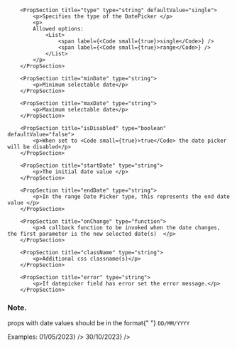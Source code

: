 
<PackageInstallGuide packageName="@wpmudev/sui-date-picker" />

<Section title="Props" border={true}>

    	<PropSection title="type" type="string" defaultValue="single">
    		<p>Specifies the type of the DatePicker </p>
    		<p>
    		Allowed options:
    			<List>
    				<span label={<Code small={true}>single</Code>} />
    				<span label={<Code small={true}>range</Code>} />
    			</List>
    		</p>
    	</PropSection>

    	<PropSection title="minDate" type="string">
    		<p>Minimum selectable date</p>
    	</PropSection>

    	<PropSection title="maxDate" type="string">
    		<p>Maximum selectable date</p>
    	</PropSection>

    	<PropSection title="isDisabled" type="boolean" defaultValue="false">
    		<p>When set to <Code small={true}>true</Code> the date picker will be disabled</p>
    	</PropSection>

    	<PropSection title="startDate" type="string">
    		<p>The initial date value </p>
    	</PropSection>

    	<PropSection title="endDate" type="string">
    		<p>In the range Date Picker type, this represents the end date value </p>
    	</PropSection>

    	<PropSection title="onChange" type="function">
    		<p>A callback function to be invoked when the date changes, the first parameter is the new selected date(s)  </p>
    	</PropSection>

    	<PropSection title="className" type="string">
    		<p>Additional css classname(s)</p>
    	</PropSection>

		<PropSection title="error" type="string">
    		<p>If datepicker field has error set the error message.</p>
    	</PropSection>

</Section>

<Section>
	<h3>Note. </h3>
	<p>
		props with date values should be in the format{" "}
		<Code small={true}>DD/MM/YYYY</Code>
	</p>
	<p>
		Examples:
		<List>
			<span label={<Code small={true}>01/05/2023</Code>} />
			<span label={<Code small={true}>30/10/2023</Code>} />
		</List>
	</p>
</Section>

<CommonPropsNotice />